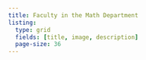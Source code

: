 ```yaml
---
title: Faculty in the Math Department
listing:
  type: grid
  fields: [title, image, description]  
  page-size: 36
---
```



